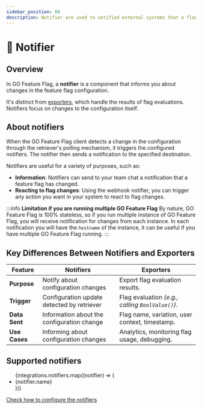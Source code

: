 ```yaml
---
sidebar_position: 60
description: Notifier are used to notified external systems that a flag configuration has changed.
---
```


# 📣 Notifier

## Overview
In GO Feature Flag, a **notifier** is a component that informs you about changes in the feature flag configuration.

It's distinct from [exporters](./exporter.mdx), which handle the results of flag evaluations. Notifiers focus on changes to the configuration itself.

## About notifiers

When the GO Feature Flag client detects a change in the configuration through the retriever's polling mechanism, it triggers the configured notifiers.
The notifier then sends a notification to the specified destination.

Notifiers are useful for a variety of purposes, such as:
- **Information**: Notifiers can send to your team chat a notification that a feature flag has changed.
- **Reacting to flag changes**: Using the webhook notifier, you can trigger any action you want in your system to react to flag changes.

:::info **Limitation if you are running multiple GO Feature Flag**
By nature, GO Feature Flag is 100% stateless, so if you run multiple instance of GO Feature Flag, you will receive notification for changes from each instance.
In each notification you will have the `hostname` of the instance, it can be useful if you have multiple GO Feature Flag running.
:::

## Key Differences Between Notifiers and Exporters

| Feature       | Notifiers                                   | Exporters                                         |
|---------------|---------------------------------------------|---------------------------------------------------|
| **Purpose**   | 	Notify about configuration changes         | 	Export flag evaluation results.                  |
| **Trigger**   | 	Configuration update detected by retriever | 	Flag evaluation _(e.g., calling `BoolValue()`)_. |
| **Data Sent** | 	Information about the configuration change | 	Flag name, variation, user context, timestamp.   |
| **Use Cases** | 	Informing about configuration changes      | 	Analytics, monitoring flag usage, debugging.     |

## Supported notifiers

<ul>
  {integrations.notifiers.map((notifier) => (
    <li>{notifier.name}</li>
  ))}
</ul>

[Check how to configure the notifiers](../integrations/notify-flags-changes)



